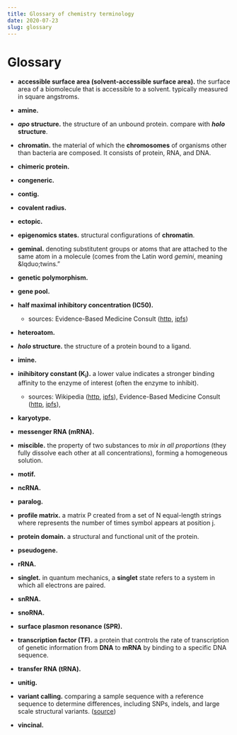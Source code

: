 ```yaml
---
title: Glossary of chemistry terminology
date: 2020-07-23
slug: glossary
---
```


# Glossary

* **accessible surface area (solvent-accessible surface area).** the surface area of a biomolecule that is accessible to a solvent. typically measured in square angstroms.

* **amine.**

* **_apo_ structure.** the structure of an unbound protein. compare with **_holo_ structure**.

* **chromatin.** the material of which the **chromosomes** of organisms other than bacteria are composed. It consists of protein, RNA, and DNA.

* **chimeric protein.**

* **congeneric.**

* **contig.**

* **covalent radius.**

* **ectopic.**

* **epigenomics states.** structural configurations of **chromatin**.

* **geminal.** denoting substitutent groups or atoms that are attached to the same atom in a molecule (comes from the Latin word _gemini_, meaning &lqduo;twins.&rdquo;

* **genetic polymorphism.**

* **gene pool.**

* **half maximal inhibitory concentration (IC50).**
    * sources: Evidence-Based Medicine Consult ([http](https://www.ebmconsult.com/articles/inhibitory-constant-ki-drug-interactions), [ipfs](https://ipfs.io/ipfs/QmWUfBtUcVxt8GEpb6jh4cG8r4qXTER8rWgHkYcMaCWfBD))

* **heteroatom.**

* **_holo_ structure.** the structure of a protein bound to a ligand.

* **imine.**

* **inihibitory constant (K<sub>i</sub>).** a lower value indicates a stronger binding affinity to the enzyme of interest (often the enzyme to inhibit).
    * sources: Wikipedia ([http](), [ipfs]()), Evidence-Based Medicine Consult ([http](https://www.ebmconsult.com/articles/inhibitory-constant-ki-drug-interactions), [ipfs](https://ipfs.io/ipfs/QmWUfBtUcVxt8GEpb6jh4cG8r4qXTER8rWgHkYcMaCWfBD)), 


* **karyotype.**

* **messenger RNA (mRNA).**

* **miscible.** the property of two substances to _mix in all proportions_ (they fully dissolve each other at all concentrations), forming a homogeneous solution.

* **motif.**

* **ncRNA.**

* **paralog.**

* **profile matrix.** a matrix <M>P</M> created from a set of <M>N</M> equal-length strings where <M math="P_{ij}"/> represents the number of times symbol <M math="S_i" /> appears at position <M>j</M>.

* **protein domain.** a structural and functional unit of the protein.

* **pseudogene.**

* **rRNA.**

* **singlet.** in quantum mechanics, a **singlet** state refers to a system in which all electrons are paired.

* **snRNA.**

* **snoRNA.**

* **surface plasmon resonance (SPR).** 

* **transcription factor (TF).** a protein that controls the rate of transcription of genetic information from **DNA** to **mRNA** by binding to a specific DNA sequence.

* **transfer RNA (tRNA).**

* **unitig.**

* **variant calling.** comparing a sample sequence with a reference sequence to determine differences, including SNPs, indels, and large scale structural variants. ([source](https://www.ebi.ac.uk/training/online/glossary/variant-calling))

* **vincinal.**
